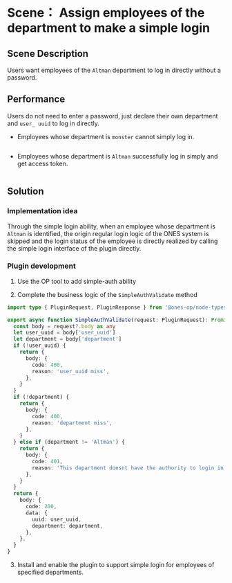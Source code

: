
# Scene： Assign employees of the department to make a simple login

## Scene Description

Users want employees of the `Altman` department to log in directly without a password.

## Performance

Users do not need to enter a password, just declare their own department and `user_ uuid` to log in directly.

- Employees whose department is `monster` cannot simply log in.

<Image img={sampleSimpleAuth1} />

- Employees whose department is `Altman` successfully log in simply and get access token.

<Image img={sampleSimpleAuth2} />

## Solution

### Implementation idea

Through the simple login ability, when an employee whose department is `Altman` is identified, the origin regular login logic of the ONES system is skipped and the login status of the employee is directly realized by calling the simple login interface of the plugin directly.

### Plugin development

1. Use the OP tool to add simple-auth ability

2. Complete the business logic of the `SimpleAuthValidate` method

```typescript
import type { PluginRequest, PluginResponse } from '@ones-op/node-types'

export async function SimpleAuthValidate(request: PluginRequest): Promise<PluginResponse> {
  const body = request?.body as any
  let user_uuid = body['user_uuid']
  let department = body['department']
  if (!user_uuid) {
    return {
      body: {
        code: 400,
        reason: 'user_uuid miss',
      },
    }
  }
  if (!department) {
    return {
      body: {
        code: 400,
        reason: 'department miss',
      },
    }
  } else if (department != 'Altman') {
    return {
      body: {
        code: 401,
        reason: 'This department doesnt have the authority to login in',
      },
    }
  }
  return {
    body: {
      code: 200,
      data: {
        uuid: user_uuid,
        department: department,
      },
    },
  }
}
```

3. Install and enable the plugin to support simple login for employees of specified departments.
